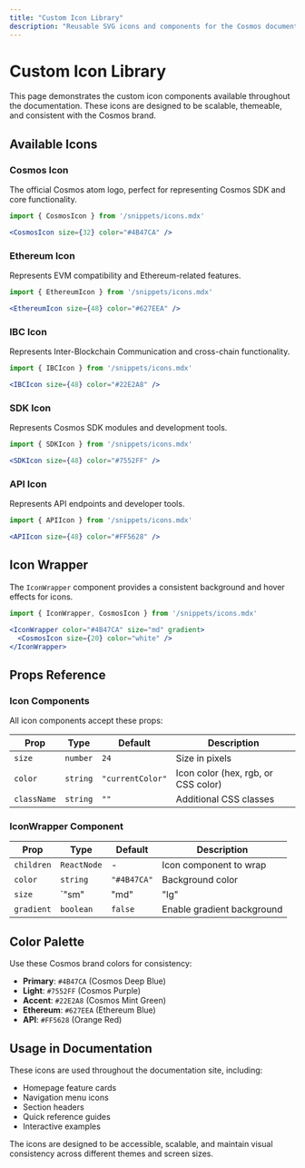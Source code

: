 ```yaml
---
title: "Custom Icon Library"
description: "Reusable SVG icons and components for the Cosmos documentation"
---
```



# Custom Icon Library

This page demonstrates the custom icon components available throughout the documentation. These icons are designed to be scalable, themeable, and consistent with the Cosmos brand.

## Available Icons

### Cosmos Icon
The official Cosmos atom logo, perfect for representing Cosmos SDK and core functionality.

<div className="flex items-center gap-4 p-6 bg-slate-50 dark:bg-slate-900 rounded-lg mb-6">
  <CosmosIcon size={32} color="#4B47CA" />
  <CosmosIcon size={48} color="#7552FF" />
  <CosmosIcon size={64} color="#22E2A8" />
</div>

```jsx
import { CosmosIcon } from '/snippets/icons.mdx'

<CosmosIcon size={32} color="#4B47CA" />
```

### Ethereum Icon
Represents EVM compatibility and Ethereum-related features.

<div className="flex items-center gap-4 p-6 bg-slate-50 dark:bg-slate-900 rounded-lg mb-6">
  <EthereumIcon size={32} />
  <EthereumIcon size={48} color="#627EEA" />
  <EthereumIcon size={64} color="#2D4CC8" />
</div>

```jsx
import { EthereumIcon } from '/snippets/icons.mdx'

<EthereumIcon size={48} color="#627EEA" />
```

### IBC Icon
Represents Inter-Blockchain Communication and cross-chain functionality.

<div className="flex items-center gap-4 p-6 bg-slate-50 dark:bg-slate-900 rounded-lg mb-6">
  <IBCIcon size={32} />
  <IBCIcon size={48} color="#22E2A8" />
  <IBCIcon size={64} color="#1BC799" />
</div>

```jsx
import { IBCIcon } from '/snippets/icons.mdx'

<IBCIcon size={48} color="#22E2A8" />
```

### SDK Icon
Represents Cosmos SDK modules and development tools.

<div className="flex items-center gap-4 p-6 bg-slate-50 dark:bg-slate-900 rounded-lg mb-6">
  <SDKIcon size={32} />
  <SDKIcon size={48} color="#7552FF" />
  <SDKIcon size={64} color="#4B47CA" />
</div>

```jsx
import { SDKIcon } from '/snippets/icons.mdx'

<SDKIcon size={48} color="#7552FF" />
```

### API Icon
Represents API endpoints and developer tools.

<div className="flex items-center gap-4 p-6 bg-slate-50 dark:bg-slate-900 rounded-lg mb-6">
  <APIIcon size={32} />
  <APIIcon size={48} color="#FF5628" />
  <APIIcon size={64} color="#E14D28" />
</div>

```jsx
import { APIIcon } from '/snippets/icons.mdx'

<APIIcon size={48} color="#FF5628" />
```

## Icon Wrapper

The `IconWrapper` component provides a consistent background and hover effects for icons.

<div className="flex items-center gap-4 p-6 bg-slate-50 dark:bg-slate-900 rounded-lg mb-6">
  <IconWrapper color="#4B47CA" size="sm">
    <CosmosIcon size={16} color="white" />
  </IconWrapper>
  
  <IconWrapper color="#627EEA" size="md" gradient>
    <EthereumIcon size={20} color="white" />
  </IconWrapper>
  
  <IconWrapper color="#22E2A8" size="lg">
    <IBCIcon size={24} color="white" />
  </IconWrapper>
  
  <IconWrapper color="#7552FF" size="xl" gradient>
    <SDKIcon size={28} color="white" />
  </IconWrapper>
</div>

```jsx
import { IconWrapper, CosmosIcon } from '/snippets/icons.mdx'

<IconWrapper color="#4B47CA" size="md" gradient>
  <CosmosIcon size={20} color="white" />
</IconWrapper>
```

## Props Reference

### Icon Components

All icon components accept these props:

| Prop | Type | Default | Description |
|------|------|---------|-------------|
| `size` | `number` | `24` | Size in pixels |
| `color` | `string` | `"currentColor"` | Icon color (hex, rgb, or CSS color) |
| `className` | `string` | `""` | Additional CSS classes |

### IconWrapper Component

| Prop | Type | Default | Description |
|------|------|---------|-------------|
| `children` | `ReactNode` | - | Icon component to wrap |
| `color` | `string` | `"#4B47CA"` | Background color |
| `size` | `"sm" | "md" | "lg" | "xl"` | Wrapper size |
| `gradient` | `boolean` | `false` | Enable gradient background |

## Color Palette

Use these Cosmos brand colors for consistency:

- **Primary**: `#4B47CA` (Cosmos Deep Blue)
- **Light**: `#7552FF` (Cosmos Purple)  
- **Accent**: `#22E2A8` (Cosmos Mint Green)
- **Ethereum**: `#627EEA` (Ethereum Blue)
- **API**: `#FF5628` (Orange Red)

## Usage in Documentation

These icons are used throughout the documentation site, including:

- Homepage feature cards
- Navigation menu icons  
- Section headers
- Quick reference guides
- Interactive examples

The icons are designed to be accessible, scalable, and maintain visual consistency across different themes and screen sizes. 